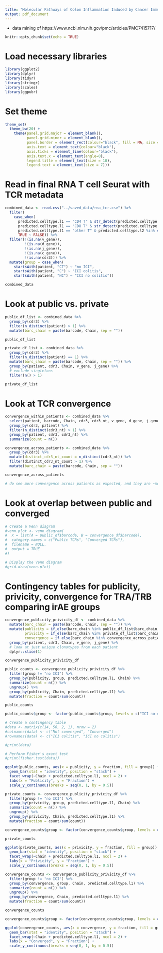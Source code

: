 ```yaml
---
title: "Molecular Pathways of Colon Inflammation Induced by Cancer Immunotherapy"
output: pdf_document
---
```


 - data mining of https://www.ncbi.nlm.nih.gov/pmc/articles/PMC7415717/
 
```r
knitr::opts_chunk$set(echo = TRUE)
```

# Load necessary libraries

```r

library(ggplot2)
library(dplyr)
library(tidyr)
library(stringr)
library(scales)
library(ggpubr)

```

# Set theme

```r

theme_set(
  theme_bw(20) +
    theme(panel.grid.major = element_blank(),
          panel.grid.minor = element_blank(),
          panel.border = element_rect(colour="black", fill = NA, size = 1),
          axis.text = element_text(colour="black"),
          axis.ticks = element_line(colour="black"),
          axis.text.x = element_text(angle=0),
          legend.title = element_text(size = 10),
          legend.text = element_text(size = 7)))

```

# Read in final RNA T cell Seurat with TCR metadata

```r

combined_data <- read.csv("../saved_data/rna_tcr.csv") %>%
  filter(
    case_when(
      predicted.celltype.l1 == "CD4 T" & str_detect(predicted.celltype.l2, "CD4") | predicted.celltype.l2 == "Treg" ~ TRUE,
      predicted.celltype.l1 == "CD8 T" & str_detect(predicted.celltype.l2, "CD8") ~ TRUE,
      predicted.celltype.l1 == "other T" & predicted.celltype.l2 %in% c("MAIT", "dnT") ~ TRUE,
      TRUE ~ FALSE)) %>%
  filter(!(is.na(v_gene)),
         !(is.na(d_gene)),
         !(is.na(j_gene)),
         !(is.na(c_gene)),
         !(is.na(cdr3))) %>%
  mutate(group = case_when(
    startsWith(patient, "CT") ~ "no ICI",
    startsWith(patient, "C") ~ "ICI colitis",
    startsWith(patient, "NC") ~ "ICI no colitis"))

combined_data

```

# Look at public vs. private

```r

public_df_list <- combined_data %>%
  group_by(cdr3) %>%
  filter(n_distinct(patient) > 1) %>%
  mutate(barc_chain = paste(barcode, Chain, sep = ""))

public_df_list

private_df_list <- combined_data %>%
  group_by(cdr3) %>%
  filter(n_distinct(patient) == 1) %>%
  mutate(barc_chain = paste(barcode, Chain, sep = "")) %>%
  group_by(patient, cdr3, Chain, v_gene, j_gene) %>%
  # exclude singletons
  filter(n() > 1)

private_df_list

```

# Look at TCR convergence

```r

convergence_within_patients <- combined_data %>%
  select(patient, barcode, Chain, cdr3, cdr3_nt, v_gene, d_gene, j_gene, c_gene) %>%
  group_by(cdr3, patient) %>%
  filter(n_distinct(cdr3_nt) > 1) %>%
  group_by(patient, cdr3, cdr3_nt) %>%
  summarize(count = n())

convergence_across_patients <- combined_data %>%
  group_by(cdr3) %>%
  mutate(distinct_cdr3_nt_count = n_distinct(cdr3_nt)) %>%
  filter(distinct_cdr3_nt_count > 1) %>%
  mutate(barc_chain = paste(barcode, Chain, sep = ""))

convergence_across_patients

# do see more convergence across patients as expected, and they are ~mostly in public TCRs also as expected

```

# Look at overlap between public and converged

```r

# Create a Venn diagram
#venn.plot <- venn.diagram(
#  x = list(A = public_df$barcode, B = convergence_df$barcode),
#  category.names = c("Public TCRs", "Converged TCRs"),
#  filename = NULL,
#  output = TRUE
#)

# Display the Venn diagram
#grid.draw(venn.plot)

```

# Contingency tables for publicity, privicity, convergence for TRA/TRB comparing irAE groups

```r

convergence_publicity_privicity_df <- combined_data %>%
  mutate(barc_chain = paste(barcode, Chain, sep = "")) %>%
  mutate(publicity = if_else(barc_chain %in% public_df_list$barc_chain, "Yes", "No"),
         privicity = if_else(barc_chain %in% private_df_list$barc_chain, "Yes", "No"),
         convergence = if_else(barc_chain %in% convergence_across_patients$barc_chain, "Yes", "No")) %>%
  group_by(patient, cdr3, Chain, v_gene, j_gene) %>%
  # look at just unique clonotypes from each patient
  dplyr::slice(1)

convergence_publicity_privicity_df

public_counts <- convergence_publicity_privicity_df %>%
  filter(group != "no ICI") %>%
  group_by(publicity, group, predicted.celltype.l1, Chain) %>%
  summarize(count = n()) %>%
  ungroup() %>%
  group_by(publicity, Chain, predicted.celltype.l1) %>%
  mutate(fraction = count/sum(count))

public_counts

public_counts$group <- factor(public_counts$group, levels = c("ICI no colitis", "ICI colitis"))

# Create a contingency table
#data <- matrix(c(14, 56, 2, 1), nrow = 2)
#colnames(data) <- c("Not converged", "Converged")
#rownames(data) <- c("ICI colitis", "ICI no colitis")

#print(data)

# Perform Fisher's exact test
#print(fisher.test(data))

ggplot(public_counts, aes(x = publicity, y = fraction, fill = group)) +
  geom_bar(stat = "identity", position = "stack") +
  facet_wrap(~Chain + predicted.celltype.l1, ncol = 2) +
  labs(x = "Publicity", y = "Fraction") +
  scale_y_continuous(breaks = seq(0, 1, by = 0.5))

private_counts <- convergence_publicity_privicity_df %>%
  filter(group != "no ICI") %>%
  group_by(privicity, group, predicted.celltype.l1, Chain) %>%
  summarize(count = n()) %>%
  ungroup() %>%
  group_by(privicity, Chain, predicted.celltype.l1) %>%
  mutate(fraction = count/sum(count))

convergence_counts$group <- factor(convergence_counts$group, levels = c("ICI no colitis", "ICI colitis"))

private_counts

ggplot(private_counts, aes(x = privicity, y = fraction, fill = group)) +
  geom_bar(stat = "identity", position = "stack") +
  facet_wrap(~Chain + predicted.celltype.l1, ncol = 2) +
  labs(x = "Privicity", y = "Fraction") +
  scale_y_continuous(breaks = seq(0, 1, by = 0.5))

convergence_counts <- convergence_publicity_privicity_df %>%
  filter(group != "no ICI") %>%
  group_by(convergence, group, Chain, predicted.celltype.l1) %>%
  summarize(count = n()) %>%
  ungroup() %>%
  group_by(convergence, Chain, predicted.celltype.l1) %>%
  mutate(fraction = count/sum(count))

convergence_counts

convergence_counts$group <- factor(convergence_counts$group, levels = c("ICI no colitis", "ICI colitis"))

ggplot(convergence_counts, aes(x = convergence, y = fraction, fill = group)) +
  geom_bar(stat = "identity", position = "stack") +
  facet_wrap(~Chain + predicted.celltype.l1, ncol = 2) +
  labs(x = "Converged", y = "Fraction") +
  scale_y_continuous(breaks = seq(0, 1, by = 0.5))

```